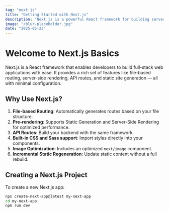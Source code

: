 ```yaml
---
tag: "next.js"
title: "Getting Started with Next.js"
description: "Next.js is a powerful React framework for building server-rendered and statically generated web applications with ease. It simplifies routing, offers built-in performance optimizations, and supports full-stack capabilities out of the box."
image: "/blur-placeholder.jpg"
date: "2025-05-23"
---
```


# Welcome to Next.js Basics

Next.js is a React framework that enables developers to build full-stack web applications with ease. It provides a rich set of features like file-based routing, server-side rendering, API routes, and static site generation — all with minimal configuration.

## Why Use Next.js?

1. **File-based Routing**: Automatically generates routes based on your file structure.
2. **Pre-rendering**: Supports Static Generation and Server-Side Rendering for optimized performance.
3. **API Routes**: Build your backend with the same framework.
4. **Built-in CSS and Sass support**: Import styles directly into your components.
5. **Image Optimization**: Includes an optimized `next/image` component.
6. **Incremental Static Regeneration**: Update static content without a full rebuild.

## Creating a Next.js Project

To create a new Next.js app:

```bash
npx create-next-app@latest my-next-app
cd my-next-app
npm run dev
```
